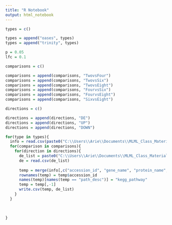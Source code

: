 ```yaml
---
title: "R Notebook"
output: html_notebook
---
```


```r
types = c()

types = append("oases", types)
types = append("trinity", types)

p = 0.05
lfc = 0.1

comparisons = c()

comparisons = append(comparisons, "TwovsFour")
comparisons = append(comparisons, "TwovsSix")
comparisons = append(comparisons, "TwovsEight")
comparisons = append(comparisons, "FourvsSix")
comparisons = append(comparisons, "FourvsEight")
comparisons = append(comparisons, "SixvsEight")

directions = c()

directions = append(directions, "DE")
directions = append(directions, "UP")
directions = append(directions, "DOWN")

for(type in types){
  info = read.csv(paste0("C:\\Users\\Arie\\Documents\\MLML_Class_Materials\\Logan_Lab\\Thesis_data\\annotation\\sw_Zuri_", type, "_kegg_info.csv"))
  for(comparison in comparisons){
    for(direction in directions){
      de_list = paste0("C:\\Users\\Arie\\Documents\\MLML_Class_Materials\\Logan_Lab\\Thesis_data\\data_analysis\\DE_lists\\Zuri_", type, "_", comparison, "_P", p, "C", lfc, "_", direction, ".csv")
      de = read.csv(de_list)
      
      temp = merge(info[,c("accession_id", "gene_name", "protein_name", "go.biological_process.", "go.molecular_function.", "go.cellular_component.", "path_desc")], de, by.x = "accession_id", by.y = "X")
      rownames(temp) = temp$accession_id
      names(temp)[names(temp == "path_desc")] = "kegg_pathway"
      temp = temp[,-1]
      write.csv(temp, de_list)
    }
  }
  
  
  
}
```

